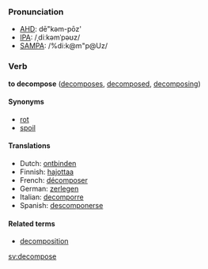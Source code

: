 ===Pronunciation===
*[[w:AHD|AHD]]: dē"kəm-pōz'
*[[w:IPA|IPA]]: /ˌdiːkəmˈpəʊz/
*[[w:SAMPA|SAMPA]]: /%di:k@m"p@Uz/

===Verb===
'''to decompose''' ([[decomposes]], [[decomposed]], [[decomposing]])

====Synonyms====
*[[rot]]
*[[spoil]]

==== Translations ====
*Dutch: [[ontbinden]]
*Finnish: [[hajottaa]]
*French: [[décomposer]]
*German: [[zerlegen]]
*Italian: [[decomporre]]
*Spanish: [[descomponerse]]

====Related terms====
*[[decomposition]]

[[sv:decompose]]